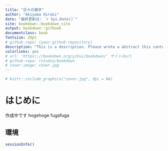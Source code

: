 ```yaml
--- 
title: "日々の雑学"
author: "Akiyama Hiroki"
date: "最終更新日: `r Sys.Date()`"
site: bookdown::bookdown_site
output: bookdown::gitbook
documentclass: book
fontsize: 20pt
# github-repo: (your-github-repository)
description: "This is a description. Please wrote a abstract this contents. "
colorlinks: yes
# url: 'https\://bookdown.org/yihui/bookdown/' サイトのurl
# github-repo: rstudio/bookdown
# cover-image: cover.jpg
---
```


```r
# knitr::include_graphics("cover.jpg", dpi = NA)
```


# はじめに {-}

作成中です hogehoge fugafuga


## 環境
```r
sessionInfo()
```

